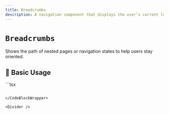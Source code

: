 ```yaml
---
title: Breadcrumbs
description: A navigation component that displays the user’s current location in a hierarchy.
---
```



# `Breadcrumbs`

Shows the path of nested pages or navigation states to help users stay oriented.

<Divider />

## 🚀 Basic Usage

<CodeBlockWrapper language="tsx">
  ```tsx
  <Breadcrumbs
    items={[
      { label: "Home", href: "/" },
      { label: "Docs", href: "/docs" },
      { label: "Components" },
    ]}
  />

```

</CodeBlockWrapper>

<Divider />
```
